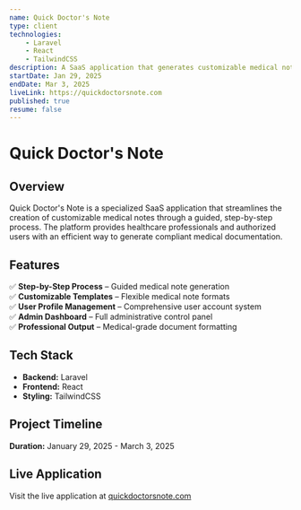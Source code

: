 ```yaml
---
name: Quick Doctor's Note
type: client
technologies:
    - Laravel
    - React
    - TailwindCSS
description: A SaaS application that generates customizable medical notes by following step by step process. It has user profile management and a comprehensive admin dashboard for handling administrative tasks.
startDate: Jan 29, 2025
endDate: Mar 3, 2025
liveLink: https://quickdoctorsnote.com
published: true
resume: false
---
```


# **Quick Doctor's Note**

## **Overview**

Quick Doctor's Note is a specialized SaaS application that streamlines the creation of customizable medical notes through a guided, step-by-step process. The platform provides healthcare professionals and authorized users with an efficient way to generate compliant medical documentation.

## **Features**

✅ **Step-by-Step Process** – Guided medical note generation  
✅ **Customizable Templates** – Flexible medical note formats  
✅ **User Profile Management** – Comprehensive user account system  
✅ **Admin Dashboard** – Full administrative control panel  
✅ **Professional Output** – Medical-grade document formatting

## **Tech Stack**

- **Backend:** Laravel
- **Frontend:** React
- **Styling:** TailwindCSS

## **Project Timeline**

**Duration:** January 29, 2025 - March 3, 2025

## **Live Application**

Visit the live application at [quickdoctorsnote.com](https://quickdoctorsnote.com)